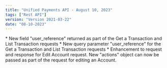 ```yaml
---
title: "Unified Payments API - August 10, 2023"
tags: ["Rest API"]
version: "Version 2021-03-22"
date: "08-10-2023"
---
```


<ReleaseNoteSection title="Transactions">
    <ReleaseNoteDetail type="added">
        * New field "user_reference" returned as part of the Get a Transaction and List Transaction requests
        * New query parameter "user_reference" for the Get a Transaction and List Transaction requests
    </ReleaseNoteDetail>
</ReleaseNoteSection>

<ReleaseNoteSection title="Accounts">
    <ReleaseNoteDetail type="added">
        * Enhancement to request and response for Edit Account request. New "actions" object can now be passed as part of the request for editing an Account.
    </ReleaseNoteDetail>
</ReleaseNoteSection>